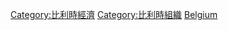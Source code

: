 {{Commonscat|Companies of Belgium}}

[[Category:比利時經濟|Category:比利時經濟]]
[[Category:比利時組織|Category:比利時組織]]
[[Category:欧洲各国公司|Belgium]]